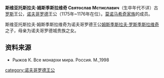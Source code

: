 '''斯维亚托斯拉夫·姆斯季斯拉维奇 Святослав Мстиславич'''（生卒年代不详）古[[罗斯|罗斯]]王公，[[诺夫哥罗德|诺夫哥罗德]]王公（1175年~1176年在位）。[[莫诺马希奇家族|莫诺马希奇家族]]的成员。

斯维亚托斯拉夫·姆斯季斯拉维奇为诺夫哥罗德王公[[姆斯季斯拉夫·罗斯季斯拉维奇_(诺夫哥罗德)|姆斯季斯拉夫·罗斯季斯拉维奇]]之子，母亲为诺夫哥罗德城贵族之女。

==资料来源==

*Рыжов К. Все монархи мира. Россия. М.,1998 

{{leader|[[尤里·安德烈耶维奇|尤里·安德烈耶维奇]]|[[诺夫哥罗德统治者列表|诺夫哥罗德王公]]|[[姆斯季斯拉夫·罗斯季斯拉维奇_(诺夫哥罗德)|姆斯季斯拉夫·罗斯季斯拉维奇]]}}

[[category:诺夫哥罗德王公|category:诺夫哥罗德王公]]